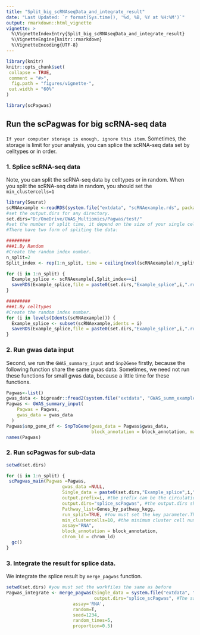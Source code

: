 ```yaml
---
title: "Split_big_scRNAseqData_and_integrate_result"
date: "Last Updated: `r format(Sys.time(), '%d, %B, %Y at %H:%M')`"
output: rmarkdown::html_vignette
vignette: >
  %\VignetteIndexEntry{Split_big_scRNAseqData_and_integrate_result}
  %\VignetteEngine{knitr::rmarkdown}
  %\VignetteEncoding{UTF-8}
---
```


```r
library(knitr)
knitr::opts_chunk$set(
 collapse = TRUE,
 comment = "#>",
  fig.path = "figures/vignette-",
 out.width = "60%"
)
```

```r
library(scPagwas)
```

## Run the scPagwas for big scRNA-seq data 
`If your computer storage is enough, ignore this item`.
Sometimes, the storage is limit for your analysis, you can splice the scRNA-seq data set by celltypes or in order. 


### 1. Splice scRNA-seq data 
Note, you can split the scRNA-seq data by celltypes or in random.
When you split the scRNA-seq data in random, you should set the 
`min_clustercells=1` 

```r
library(Seurat)
scRNAexample <-readRDS(system.file("extdata", "scRNAexample.rds", package = "scPagwas"))
#set the output.dirs for any directory.
set.dirs="D:/OneDrive/GWAS_Multiomics/Pagwas/test/"
#set the number of split time, it depend on the size of your single cell data.
#There have two form of spliting the data:

#########
###1.By Random
#Create the random index number.
n_split=2
Split_index <- rep(1:n_split, time = ceiling(ncol(scRNAexample)/n_split), length = ncol(scRNAexample))

for (i in 1:n_split) {
  Example_splice <- scRNAexample[,Split_index==i]
  saveRDS(Example_splice,file = paste0(set.dirs,"Example_splice",i,".rds"))
}

#########
###1.By celltypes
#Create the random index number.
for (i in levels(Idents(scRNAexample))) {
  Example_splice <- subset(scRNAexample,idents = i)
  saveRDS(Example_splice,file = paste0(set.dirs,"Example_splice",i,".rds"))
}

```

### 2. Run gwas data input 

Second, we run the `GWAS_summary_input` and `Snp2Gene` firstly, because the following function share the same gwas data.
Sometimes, we need not run these functions for small gwas data, because a little time for these functions.

```r
Pagwas<-list()
gwas_data <- bigreadr::fread2(system.file("extdata", "GWAS_summ_example.txt", package = "scPagwas"))
Pagwas <- GWAS_summary_input(
    Pagwas = Pagwas,
    gwas_data = gwas_data
  )
Pagwas$snp_gene_df <- SnpToGene(gwas_data = Pagwas$gwas_data, 
                                block_annotation = block_annotation, marg = 10000)
names(Pagwas)

```

### 2. Run scPagwas for sub-data

```r

setwd(set.dirs)

for (i in 1:n_split) {
 scPagwas_main(Pagwas =Pagwas,
                     gwas_data =NULL,
                     Single_data = paste0(set.dirs,"Example_splice",i,".rds"), #the 
                     output.prefix=i, #the prefix can be the circulation coefficient i.
                     output.dirs="splice_scPagwas", #the output.dirs shoukd be the same for each circulation
                     Pathway_list=Genes_by_pathway_kegg,
                     run_split=TRUE, #You must set the key parameter.This parameter is set to run single result for each split result.
                     min_clustercells=10, #the minimum cluster cell number should be 1.
                     assay="RNA",
                     block_annotation = block_annotation,
                     chrom_ld = chrom_ld)
  gc()
}

```


### 3. Integrate the result for splice data. 

We integrate the splice result by `merge_pagwas` function. 

```r
setwd(set.dirs) #you must set the workfiles the same as before
Pagwas_integrate <- merge_pagwas(Single_data = system.file("extdata", "scRNAexample.rds", package = "scPagwas") ,# read the whole single cell data.
                                 output.dirs="splice_scPagwas", #The same with scPagwas_main functionn_topgenes = 1000,
                         assay='RNA',
                         random=T,
                         seed=1234,
                         random_times=5,
                         proportion=0.5)

```
